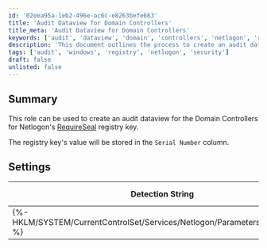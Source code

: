 ```yaml
---
id: '02eea95a-1eb2-496e-ac6c-e8263befe663'
title: 'Audit Dataview for Domain Controllers'
title_meta: 'Audit Dataview for Domain Controllers'
keywords: ['audit', 'dataview', 'domain', 'controllers', 'netlogon', 'requireseal', 'registry']
description: 'This document outlines the process to create an audit dataview for Domain Controllers focusing on the Netlogon RequireSeal registry key. It provides details on the registry key storage in the Serial Number column and includes settings for detection strings applicable to Windows operating systems.'
tags: ['audit', 'windows', 'registry', 'netlogon', 'security']
draft: false
unlisted: false
---
```

## Summary

This role can be used to create an audit dataview for the Domain Controllers for Netlogon's [RequireSeal](https://support.microsoft.com/en-us/topic/kb5021130-how-to-manage-the-netlogon-protocol-changes-related-to-cve-2022-38023-46ea3067-3989-4d40-963c-680fd9e8ee25#:~:text=Windows%20domain%20controllers%3A-,RequireSeal,-Registry%20key) registry key.

The registry key's value will be stored in the `Serial Number` column.

## Settings

| Detection String                                      | Comparator | Result | Applicable OS |
|------------------------------------------------------|------------|--------|----------------|
| \{%-HKLM/SYSTEM/CurrentControlSet/Services/Netlogon/Parameters:RequireSeal-%} | Exists     |        | Windows        |












